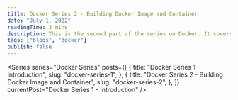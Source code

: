 ```yaml
---
title: Docker Series 2 - Building Docker Image and Container
date: "July 1, 2022"
readingTime: 3 mins
description: This is the second part of the series on Docker. It covers creating a simple Docker image and container and running it.
tags: ["blogs", "docker"]
publish: false
---
```


<Series
  series="Docker Series"
  posts={[
    {
      title: "Docker Series 1 - Introduction",
      slug: "docker-series-1",
    },
    {
      title: "Docker Series 2 - Building Docker Image and Container",
      slug: "docker-series-2",
    },
  ]}
  currentPost="Docker Series 1 - Introduction"
/>
